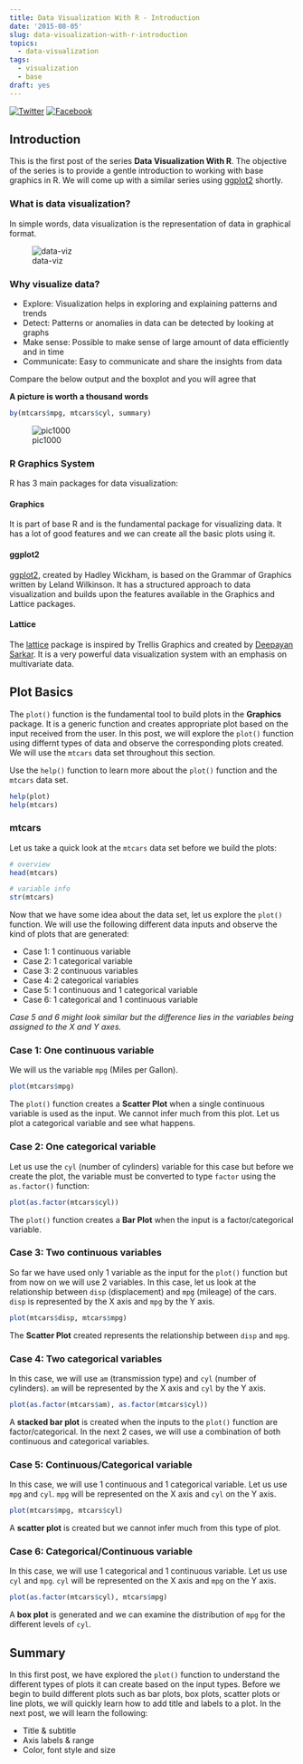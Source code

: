```yaml
---
title: Data Visualization With R - Introduction
date: '2015-08-05'
slug: data-visualization-with-r-introduction
topics:
  - data-visualization
tags:
  - visualization
  - base
draft: yes
---
```


[![Twitter](http://i.imgur.com/tXSoThF.png)](https://twitter.com/login?redirect_after_login=%2Fhome%3Fstatus)
[![Facebook](http://i.imgur.com/P3YfQoD.png)](https://www.facebook.com/sharer/sharer.php?u=)

## Introduction

This is the first post of the series **Data Visualization With R**. The objective of the series is to provide a gentle introduction to 
working with base graphics in R. We will come up with a similar series using [ggplot2](http://ggplot2.tidyverse.org/index.html) shortly. 

### What is data visualization?

In simple words, data visualization is the representation of data in graphical format. 

![data-viz](data-viz.png)

### Why visualize data?

- Explore: Visualization helps in exploring and explaining patterns and trends
- Detect: Patterns or anomalies in data can be detected by looking at graphs
- Make sense: Possible to make sense of large amount of data efficiently and in time
- Communicate: Easy to communicate and share the insights from data


Compare the below output and the boxplot and you will agree that 

**A picture is worth a thousand words**

```r
by(mtcars$mpg, mtcars$cyl, summary)
```

![pic1000](pic1000.jpeg)


### R Graphics System

R has 3 main packages for data visualization:

#### Graphics

It is part of base R and is the fundamental package for visualizing data.
It has a lot of good features and we can create all the basic plots using it.

#### ggplot2

[ggplot2](http://ggplot2.tidyverse.org/index.html), created by Hadley Wickham, is based on the Grammar of Graphics written by Leland Wilkinson. It has a structured approach to data visualization and builds upon the features available in the Graphics and Lattice packages.

#### Lattice

The [lattice](https://CRAN.R-project.org/package=lattice) package is inspired by Trellis Graphics and created by [Deepayan Sarkar](http://www.isid.ac.in/~deepayan/). It is a very powerful data visualization system with an emphasis on multivariate data.


## Plot Basics

The `plot()` function is the fundamental tool to build plots in the **Graphics** package. It is a generic function and creates appropriate plot based on the input received from the user. In this post, we will explore the `plot()` function using differnt types of data and observe the corresponding plots created. We will use the `mtcars` data set throughout this section.

Use the `help()` function to learn more about the `plot()` function and the `mtcars` data set.

```r
help(plot)
help(mtcars)
```

### mtcars 

Let us take a quick look at the `mtcars` data set before we build the plots:

```r
# overview
head(mtcars)

# variable info
str(mtcars)
```

Now that we have some idea about the data set, let us explore the `plot()` function. We will use the following different data inputs and observe the kind of plots that are generated:

- Case 1: 1 continuous variable
- Case 2: 1 categorical variable
- Case 3: 2 continuous variables
- Case 4: 2 categorical variables
- Case 5: 1 continuous and 1 categorical variable
- Case 6: 1 categorical and 1 continuous variable

*Case 5 and 6 might look similar but the difference lies in the variables being assigned to the X and Y axes.*

### Case 1: One continuous variable

We will us the variable `mpg` (Miles per Gallon).

```r
plot(mtcars$mpg)
```

The `plot()` function creates a **Scatter Plot** when a single continuous variable is used as the input. We cannot infer much from this plot. Let us plot a categorical variable and see what happens.

### Case 2: One categorical variable

Let us use the `cyl` (number of cylinders) variable for this case but before we create the plot, the variable must be converted to type `factor` using the `as.factor()` function:

```r
plot(as.factor(mtcars$cyl))
```

The `plot()` function creates a **Bar Plot** when the input is a factor/categorical variable.

### Case 3: Two continuous variables

So far we have used only 1 variable as the input for the `plot()` function but from now on we will use 2 variables. In this case, let us look at the relationship between `disp` (displacement) and `mpg` (mileage) of the cars. `disp` is represented by the X axis and `mpg` by the Y axis.

```r
plot(mtcars$disp, mtcars$mpg)
```

The **Scatter Plot** created represents the relationship between `disp` and `mpg`.

### Case 4: Two categorical variables

In this case, we will use `am` (transmission type) and `cyl` (number of cylinders). `am` will be represented by the X axis and `cyl` by the Y axis.

```r
plot(as.factor(mtcars$am), as.factor(mtcars$cyl))
```

A **stacked bar plot** is created when the inputs to the `plot()` function are factor/categorical. In the next 2 cases, we will use a combination of both continuous and categorical variables.

### Case 5: Continuous/Categorical variable

In this case, we will use 1 continuous and 1 categorical variable. Let us use `mpg` and `cyl`. `mpg` will be represented on the X axis and `cyl` on the Y axis.

```r
plot(mtcars$mpg, mtcars$cyl)
```

A **scatter plot** is created but we cannot infer much from this type of plot.

### Case 6: Categorical/Continuous variable

In this case, we will use 1 categorical and 1 continuous variable. Let us use `cyl` and  `mpg`. `cyl` will be represented on the X axis and `mpg` on the Y axis.

```r
plot(as.factor(mtcars$cyl), mtcars$mpg)
```

A **box plot** is generated and we can examine the distribution of `mpg` for the different levels of `cyl`.


## Summary

In this first post, we have explored the `plot()` function to understand the different types of plots it can create based on the input types. Before we begin to build different plots such as bar plots, box plots, scatter plots or line plots, we will quickly learn how to add title and labels to a plot. In the next post, we will learn the following:

- Title & subtitle
- Axis labels & range
- Color, font style and size




